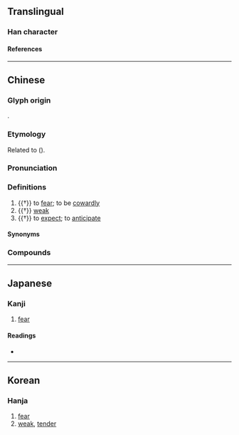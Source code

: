 {{character info/new}}
==Translingual==

===Han character===
{{Han char|rn=61|rad=心|as=06|sn=9|four=91011|canj=PSMG|ids=⿰忄匡}}

====References====
{{Han ref|kx=0383.280|dkj=10529|dj=0714.040|hdz=42293.110|uh=6047}}

----

==Chinese==
{{zh-forms}}

===Glyph origin===
{{Han etym}}
{{Han compound|心|匡|ls=psc|c1=s|c2=p|t1=heart}}.

===Etymology===
Related to {{och-l|懼|to fear}} ({{zh-ref|Schuessler, 2007}}).

===Pronunciation===
{{zh-pron
|m=kuāng
|c=hong1
|mc=y
|oc=y
|cat=v,a
}}

===Definitions===
{{zh-hanzi}}

# {{†}} {{lb|zh|Hakka|Cantonese|Pinghua}} to [[fear]]; to be [[cowardly]]
# {{†}} [[weak]]
# {{†}} to [[expect]]; to [[anticipate]]

====Synonyms====
{{zh-dial|害怕}}

===Compounds===
{{zh-der|恇怯|恇駭|恇懼|恇擾}}

----

==Japanese==

===Kanji===
{{ja-kanji|grade=|rs=心06}}

# [[fear]]

====Readings====
* {{ja-readings|on=[[きょう]] (kyō), [[こう]] (kō)|kun=[[つね]] (tsune), [[おそれる]] (osoreru), 【古語】[[おづ]] (ozu)/[[おじける]] (ojikeru)}}

----

==Korean==

===Hanja===
{{ko-hanja|hangeul=광|eumhun=|rv=gwang|mr=kwang|y=kwang}}

# [[fear]]
# [[weak]], [[tender]]